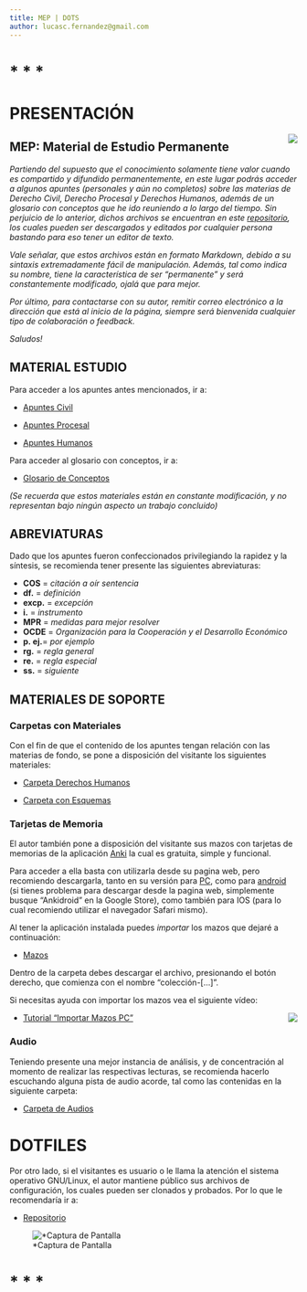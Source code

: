 ```yaml
---
title: MEP | DOTS
author: lucasc.fernandez@gmail.com
---
```




# *	*	*


# PRESENTACIÓN

<img align="right" src="liq.png">

## MEP: Material de Estudio Permanente

*Partiendo del supuesto que el conocimiento solamente tiene valor cuando es compartido y difundido permanentemente, en este lugar podrás acceder a algunos apuntes (personales y aún no completos) sobre las materias de Derecho Civil, Derecho Procesal y Derechos Humanos, además de un glosario con conceptos que he ido reuniendo a lo largo del tiempo. Sin perjuicio de lo anterior, dichos archivos se encuentran en este [repositorio](https://github.com/lucascfernandez/mep), los cuales pueden ser descargados y editados por cualquier persona bastando para eso tener un editor de texto.*

*Vale señalar, que estos archivos están en formato Markdown, debido a su sintaxis extremadamente fácil de manipulación. Además, tal como indica su nombre, tiene la característica de ser "permanente" y será constantemente modificado, ojalá que para mejor.*

*Por último, para contactarse con su autor, remitir correo electrónico a la dirección que está al inicio de la página, siempre será bienvenida cualquier tipo de colaboración o feedback.*

*Saludos!*

## MATERIAL ESTUDIO

Para acceder a los apuntes antes mencionados, ir a:

- [Apuntes Civil](https://github.com/lucascfernandez/mep/blob/main/vimwiki/vimwiki/civil.md)

- [Apuntes Procesal](https://github.com/lucascfernandez/mep/blob/main/vimwiki/vimwiki/procesal.md)

- [Apuntes Humanos](https://github.com/lucascfernandez/mep/blob/main/vimwiki/vimwiki/humanos.md)


Para acceder al glosario con conceptos, ir a:

- [Glosario de Conceptos](https://github.com/lucascfernandez/mep/blob/main/vimwiki/vimwiki/conceptos.md)

*(Se recuerda que estos materiales están en constante modificación, y no representan bajo ningún aspecto un trabajo concluido)*

## ABREVIATURAS

Dado que los apuntes fueron confeccionados privilegiando la rapidez y la síntesis, se recomienda tener presente las siguientes abreviaturas:

+ **COS**   = *citación a oír sentencia*
+ **df.**   = *definición*
+ **excp.** = *excepción*
+ **i.**    = *instrumento*
+ **MPR**   = *medidas para mejor resolver*
+ **OCDE**  = *Organización para la Cooperación y el Desarrollo Económico*
+ **p. ej.**= *por ejemplo*
+ **rg.**   = *regla general*
+ **re.**   = *regla especial*
+ **ss.**   = *siguiente*

## MATERIALES DE SOPORTE

### Carpetas con Materiales

Con el fin de que el contenido de los apuntes tengan relación con las materias de fondo, se pone a disposición del visitante los siguientes materiales:

- [Carpeta Derechos Humanos](https://drive.google.com/drive/folders/1uEzCTRiRCATBn_9uME-51CLfqgjXGHXf?usp=sharing)

- [Carpeta con Esquemas](https://drive.google.com/drive/folders/1LKwkIFfM3sOfk-ea_Xww4Hpz6z_gED4m?usp=sharing)

### Tarjetas de Memoria

El autor también pone a disposición del visitante sus mazos con tarjetas de memorias de la aplicación [Anki](https://ankiweb.net) la cual es gratuita, simple y funcional.

Para acceder a ella basta con utilizarla desde su pagina web, pero recomiendo descargarla, tanto en su versión para [PC](https://apps.ankiweb.net), como para [android](https://play.google.com/store/apps/details?id=com.ichi2.anki&hl=es_CL&gl=US) (si tienes problema para descargar desde la pagina web, simplemente busque "Ankidroid" en la Google Store), como también para IOS (para lo cual recomiendo utilizar el navegador Safari mismo).

Al tener la aplicación instalada puedes *importar* los mazos que dejaré a continuación:


- [Mazos](https://drive.google.com/drive/folders/1OD57fxwtrhcLhKemoXV4dnnXPaqMMtRK?usp=sharing)

Dentro de la carpeta debes descargar el archivo, presionando el botón derecho, que comienza con el nombre "colección-[...]".

Si necesitas ayuda con importar los mazos vea el siguiente vídeo:


- [Tutorial "Importar Mazos PC"](https://drive.google.com/file/d/198zBvDzHc1i9V1j3z5ZFZY0DK9MYLO5p/view?usp=sharing)
<img align="right" src="impc.png">



### Audio

Teniendo presente una mejor instancia de análisis, y de concentración al momento de realizar las respectivas lecturas, se recomienda hacerlo escuchando alguna pista de audio acorde, tal como las contenidas en la siguiente carpeta:

- [Carpeta de Audios](https://drive.google.com/drive/folders/1I50MrC5LsfSD77XpfU3vgcf2zxVlDjzS?usp=sharing)


# DOTFILES


Por otro lado, si el visitantes es usuario o le llama la atención el sistema operativo GNU/Linux, el autor mantiene público sus archivos de configuración, los cuales pueden ser clonados y probados. Por lo que le recomendaría ir a:

- [Repositorio](https://github.com/lucascfernandez/dots)


![*Captura de Pantalla](screenshot.png)



# *	*	*
